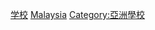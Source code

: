 {{Commonscat|Schools in Malaysia}}

[[Category:马来西亚教育组织|学校]]
[[Category:各国学校|Malaysia]]
[[Category:亞洲學校|Category:亞洲學校]]